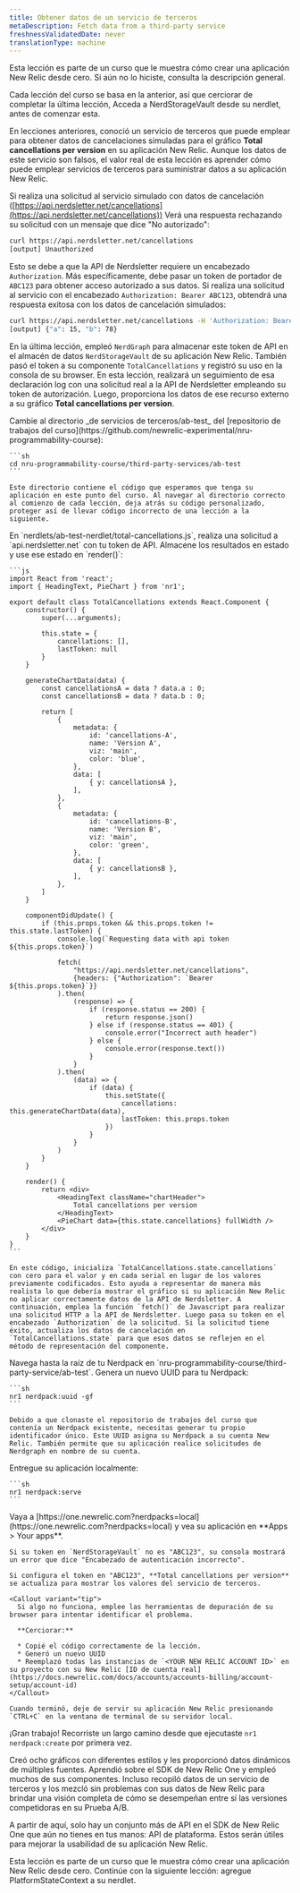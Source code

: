 ```yaml
---
title: Obtener datos de un servicio de terceros
metaDescription: Fetch data from a third-party service
freshnessValidatedDate: never
translationType: machine
---
```


<Callout variant="tip">
  Esta lección es parte de un curso que le muestra cómo crear una aplicación New Relic desde cero. Si aún no lo hiciste, consulta la descripción general.

  Cada lección del curso se basa en la anterior, así que cerciorar de completar la última lección, Acceda a NerdStorageVault desde su nerdlet, antes de comenzar esta.
</Callout>

En lecciones anteriores, conoció un servicio de terceros que puede emplear para obtener datos de cancelaciones simuladas para el gráfico **Total cancellations per version** en su aplicación New Relic. Aunque los datos de este servicio son falsos, el valor real de esta lección es aprender cómo puede emplear servicios de terceros para suministrar datos a su aplicación New Relic.

Si realiza una solicitud al servicio simulado con datos de cancelación ([https://api.nerdsletter.net/cancellations](https://api.nerdsletter.net/cancellations)) Verá una respuesta rechazando su solicitud con un mensaje que dice "No autorizado":

```sh
curl https://api.nerdsletter.net/cancellations
[output] Unauthorized
```

Esto se debe a que la API de Nerdsletter requiere un encabezado `Authorization`. Más específicamente, debe pasar un token de portador de `ABC123` para obtener acceso autorizado a sus datos. Si realiza una solicitud al servicio con el encabezado `Authorization: Bearer ABC123`, obtendrá una respuesta exitosa con los datos de cancelación simulados:

```sh
curl https://api.nerdsletter.net/cancellations -H 'Authorization: Bearer ABC123'
[output] {"a": 15, "b": 78}
```

En la última lección, empleó `NerdGraph` para almacenar este token de API en el almacén de datos `NerdStorageVault` de su aplicación New Relic. También pasó el token a su componente `TotalCancellations` y registró su uso en la consola de su browser. En esta lección, realizará un seguimiento de esa declaración log con una solicitud real a la API de Nerdsletter empleando su token de autorización. Luego, proporciona los datos de ese recurso externo a su gráfico **Total cancellations per version**.

<Steps>
  <Step>
    Cambie al directorio _de servicios de terceros/ab-test_ del [repositorio de trabajos del curso](https://github.com/newrelic-experimental/nru-programmability-course):

    ```sh
    cd nru-programmability-course/third-party-services/ab-test
    ```

    Este directorio contiene el código que esperamos que tenga su aplicación en este punto del curso. Al navegar al directorio correcto al comienzo de cada lección, deja atrás su código personalizado, proteger así de llevar código incorrecto de una lección a la siguiente.
  </Step>

  <Step>
    En `nerdlets/ab-test-nerdlet/total-cancellations.js`, realiza una solicitud a `api.nerdsletter.net` con tu token de API. Almacene los resultados en estado y use ese estado en `render()`:

    ```js
    import React from 'react';
    import { HeadingText, PieChart } from 'nr1';

    export default class TotalCancellations extends React.Component {
        constructor() {
            super(...arguments);

            this.state = {
                cancellations: [],
                lastToken: null
            }
        }

        generateChartData(data) {
            const cancellationsA = data ? data.a : 0;
            const cancellationsB = data ? data.b : 0;

            return [
                {
                    metadata: {
                        id: 'cancellations-A',
                        name: 'Version A',
                        viz: 'main',
                        color: 'blue',
                    },
                    data: [
                        { y: cancellationsA },
                    ],
                },
                {
                    metadata: {
                        id: 'cancellations-B',
                        name: 'Version B',
                        viz: 'main',
                        color: 'green',
                    },
                    data: [
                        { y: cancellationsB },
                    ],
                },
            ]
        }

        componentDidUpdate() {
            if (this.props.token && this.props.token != this.state.lastToken) {
                console.log(`Requesting data with api token ${this.props.token}`)

                fetch(
                    "https://api.nerdsletter.net/cancellations",
                    {headers: {"Authorization": `Bearer ${this.props.token}`}}
                ).then(
                    (response) => {
                        if (response.status == 200) {
                            return response.json()
                        } else if (response.status == 401) {
                            console.error("Incorrect auth header")
                        } else {
                            console.error(response.text())
                        }
                    }
                ).then(
                    (data) => {
                        if (data) {
                            this.setState({
                                cancellations: this.generateChartData(data),
                                lastToken: this.props.token
                            })
                        }
                    }
                )
            }
        }

        render() {
            return <div>
                <HeadingText className="chartHeader">
                    Total cancellations per version
                </HeadingText>
                <PieChart data={this.state.cancellations} fullWidth />
            </div>
        }
    }
    ```

    En este código, inicializa `TotalCancellations.state.cancellations` con cero para el valor y en cada serial en lugar de los valores previamente codificados. Esto ayuda a representar de manera más realista lo que debería mostrar el gráfico si su aplicación New Relic no aplicar correctamente datos de la API de Nerdsletter. A continuación, emplea la función `fetch()` de Javascript para realizar una solicitud HTTP a la API de Nerdsletter. Luego pasa su token en el encabezado `Authorization` de la solicitud. Si la solicitud tiene éxito, actualiza los datos de cancelación en `TotalCancellations.state` para que esos datos se reflejen en el método de representación del componente.
  </Step>

  <Step>
    Navega hasta la raíz de tu Nerdpack en `nru-programmability-course/third-party-service/ab-test`.
  </Step>

  <Step>
    Genera un nuevo UUID para tu Nerdpack:

    ```sh
    nr1 nerdpack:uuid -gf
    ```

    Debido a que clonaste el repositorio de trabajos del curso que contenía un Nerdpack existente, necesitas generar tu propio identificador único. Este UUID asigna su Nerdpack a su cuenta New Relic. También permite que su aplicación realice solicitudes de Nerdgraph en nombre de su cuenta.
  </Step>

  <Step>
    Entregue su aplicación localmente:

    ```sh
    nr1 nerdpack:serve
    ```
  </Step>

  <Step>
    Vaya a [https://one.newrelic.com?nerdpacks=local](https://one.newrelic.com?nerdpacks=local) y vea su aplicación en **Apps > Your apps**.

    Si su token en `NerdStorageVault` no es "ABC123", su consola mostrará un error que dice "Encabezado de autenticación incorrecto".

    Si configura el token en "ABC123", **Total cancellations per version** se actualiza para mostrar los valores del servicio de terceros.

    <Callout variant="tip">
      Si algo no funciona, emplee las herramientas de depuración de su browser para intentar identificar el problema.

      **Cerciorar:**

      * Copié el código correctamente de la lección.
      * Generó un nuevo UUID
      * Reemplazó todas las instancias de `<YOUR NEW RELIC ACCOUNT ID>` en su proyecto con su New Relic [ID de cuenta real](https://docs.newrelic.com/docs/accounts/accounts-billing/account-setup/account-id)
    </Callout>

    Cuando terminó, deje de servir su aplicación New Relic presionando `CTRL+C` en la ventana de terminal de su servidor local.
  </Step>
</Steps>

¡Gran trabajo! Recorriste un largo camino desde que ejecutaste `nr1 nerdpack:create` por primera vez.

Creó ocho gráficos con diferentes estilos y les proporcionó datos dinámicos de múltiples fuentes. Aprendió sobre el SDK de New Relic One y empleó muchos de sus componentes. Incluso recopiló datos de un servicio de terceros y los mezcló sin problemas con sus datos de New Relic para brindar una visión completa de cómo se desempeñan entre sí las versiones competidoras en su Prueba A/B.

A partir de aquí, solo hay un conjunto más de API en el SDK de New Relic One que aún no tienes en tus manos: API de plataforma. Estos serán útiles para mejorar la usabilidad de su aplicación New Relic.

<Callout variant="tip">
  Esta lección es parte de un curso que le muestra cómo crear una aplicación New Relic desde cero. Continúe con la siguiente lección: agregue PlatformStateContext a su nerdlet.
</Callout>